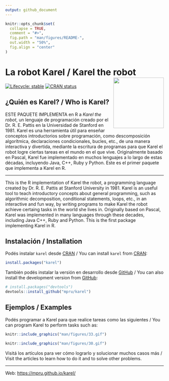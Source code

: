 ```yaml
---
output: github_document
---
```


<!-- README.md is generated from README.Rmd. Please edit that file -->

```r
knitr::opts_chunk$set(
  collapse = TRUE,
  comment = "#>",
  fig.path = "man/figures/README-",
  out.width = "50%", 
  fig.align = "center"
)
```

# La robot Karel / Karel the robot <img src="man/figures/karel_hexsticker.png" align="right" width="160"/>

<!-- badges: start -->

[![Lifecycle: stable](https://img.shields.io/badge/lifecycle-stable-orange.svg)](https://lifecycle.r-lib.org/articles/stages.html) [![CRAN status](https://www.r-pkg.org/badges/version/karel)](https://CRAN.R-project.org/package=karel)

<!-- badges: end -->

## ¿Quién es Karel? / Who is Karel?

ESTE PAQUETE IMPLEMENTA en R a *Karel the robot*, un lenguaje de programación
creado por el Dr. R. E. Pattis en la Universidad de Stanford en 1981. Karel es
una herramienta útil para enseñar conceptos introductorios sobre programación,
como descomposición algorítmica, declaraciones condicionales, bucles, etc., de
una manera interactiva y divertida, mediante la escritura de programas para que
Karel el robot logre ciertas tareas en el mundo en el que vive. Originalmente
basado en Pascal, Karel fue implementado en muchos lenguajes a lo largo de estas
décadas, incluyendo Java, C++, Ruby y Python. Este es el primer paquete que
implementa a Karel en R.

------------------------------------------------------------------------

This is the R implementation of Karel the robot, a programming language created
by Dr. R. E. Pattis at Stanford University in 1981. Karel is an useful tool to
teach introductory concepts about general programming, such as algorithmic
decomposition, conditional statements, loops, etc., in an interactive and fun
way, by writing programs to make Karel the robot achieve certaing tasks in the
world she lives in. Originally based on Pascal, Karel was implemented in many
languages through these decades, including Java C++, Ruby and Python. This is
the first package implementing Karel in R.

## Instalación / Installation

Podés instalar `karel` desde [CRAN](https://CRAN.R-project.org/package=karel) /
You can install `karel` from [CRAN](https://CRAN.R-project.org/package=karel):

``` r
install.packages("karel")
```

También podés instalar la versión en desarrollo desde
[GitHub](https://github.com/mpru/karel) / You can also install the development
version from [GitHub](https://github.com/mpru/karel):

``` r
# install.packages("devtools")
devtools::install_github("mpru/karel")
```

## Ejemplos / Examples

Podés programar a Karel para que realice tareas como las siguientes / You can
program Karel to perform tasks such as:

```r
knitr::include_graphics("man/figures/33.gif")
```

```r
knitr::include_graphics("man/figures/30.gif")
```

Visitá los artículos para ver cómo lograrlo y solucionar muchos casos más /
Visit the articles to learn how to do it and to solve other problems.

---

Web: <https://mpru.github.io/karel/>
